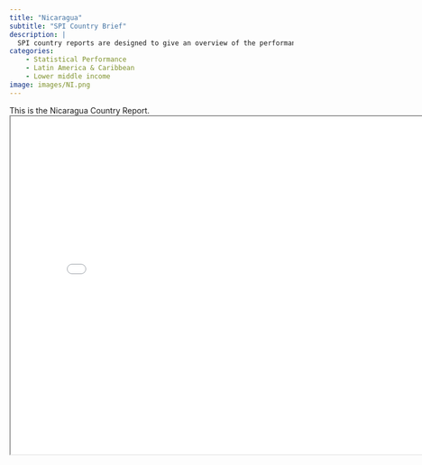 ```yaml
---
title: "Nicaragua"
subtitle: "SPI Country Brief"
description: |
  SPI country reports are designed to give an overview of the performance of Nicaragua.
categories:
    - Statistical Performance
    - Latin America & Caribbean
    - Lower middle income
image: images/NI.png
---
```


This is the Nicaragua Country Report.
<iframe src="charts/Nicaragua_chart.html" width="800" height="600"></iframe>

